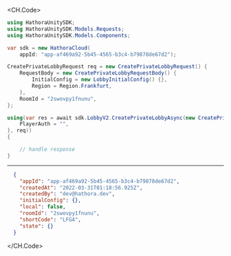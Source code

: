 
<CH.Code>
```csharp CreatePrivateLobby.cs
using HathoraUnitySDK;
using HathoraUnitySDK.Models.Requests;
using HathoraUnitySDK.Models.Components;

var sdk = new HathoraCloud(
    appId: "app-af469a92-5b45-4565-b3c4-b79878de67d2");

CreatePrivateLobbyRequest req = new CreatePrivateLobbyRequest() {
    RequestBody = new CreatePrivateLobbyRequestBody() {
        InitialConfig = new LobbyInitialConfig() {},
        Region = Region.Frankfurt,
    },
    RoomId = "2swovpy1fnunu",
};

using(var res = await sdk.LobbyV2.CreatePrivateLobbyAsync(new CreatePrivateLobbySecurity() {
    PlayerAuth = "",
}, req))
{

    // handle response
}
```
---

```json Example Response
  {
    "appId": "app-af469a92-5b45-4565-b3c4-b79878de67d2",
    "createdAt": "2022-03-31T01:18:56.925Z",
    "createdBy": "dev@hathora.dev",
    "initialConfig": {},
    "local": false,
    "roomId": "2swovpy1fnunu",
    "shortCode": "LFG4",
    "state": {}
  }
```
</CH.Code>
